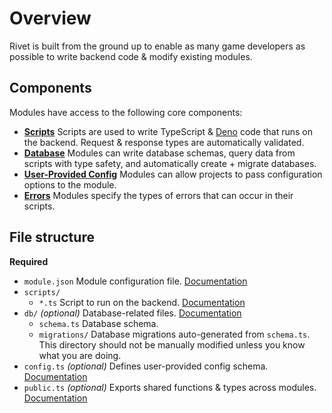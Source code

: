 # Overview

Rivet is built from the ground up to enable as many game developers as possible to write backend code & modify existing modules.

## Components

Modules have access to the following core components:

- [**Scripts**](/docs/build/scripts) Scripts are used to write TypeScript & [Deno](https://deno.com/) code that runs on the backend. Request & response types are automatically validated.
- [**Database**](/docs/build/database) Modules can write database schemas, query data from scripts with type safety, and automatically create + migrate databases.
- [**User-Provided Config**](/docs/build/user-config) Modules can allow projects to pass configuration options to the module.
- [**Errors**](/docs/build/errors) Modules specify the types of errors that can occur in their scripts.

## File structure

**Required**

- `module.json` Module configuration file. [Documentation](/docs/build/module-config)
- `scripts/`
    - `*.ts` Script to run on the backend. [Documentation](/docs/build/scripts)
- `db/` _(optional)_ Database-related files. [Documentation](/docs/build/database)
    - `schema.ts` Database schema.
    - `migrations/` Database migrations auto-generated from `schema.ts`. This directory should not be manually modified unless you know what you are doing.
- `config.ts` _(optional)_ Defines user-provided config schema. [Documentation](/docs/build/user-config)
- `public.ts` _(optional)_ Exports shared functions & types across modules. [Documentation](/docs/build/public)

